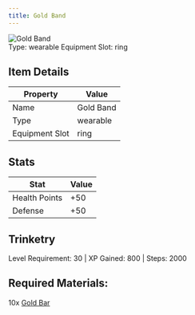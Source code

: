 ```yaml
---
title: Gold Band
---
```


<div className="flex items-start gap-6 mb-8">
  <div className="flex-shrink-0">
    <img src="/assets/resources/trinketry/rings/gold_band_base.png" alt="Gold Band" className="w-24 h-24 border rounded-lg" />
  </div>
  <div className="flex-1">
    <div className="space-y-2">
            <div className="flex flex-wrap gap-4 text-sm">
        <span className="px-2 py-1 bg-green-100 dark:bg-green-900 rounded-md">
          Type: wearable
        </span>
        <span className="px-2 py-1 bg-purple-100 dark:bg-purple-900 rounded-md">
          Equipment Slot: ring
        </span>
      </div>
    </div>
  </div>
</div>

## Item Details
| Property | Value |
|----------|-------|
| Name | Gold Band |
| Type | wearable |
| Equipment Slot | ring |

## Stats
| Stat | Value |
|------|-------|
| Health Points | +50 |
| Defense | +50 |

## Trinketry
Level Requirement: 30 | XP Gained: 800 | Steps: 2000

## Required Materials:
10x [Gold Bar](/docs/resources/individual/gold_bar)
